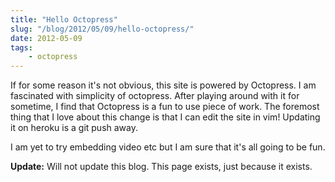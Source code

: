 ```yaml
---
title: "Hello Octopress"
slug: "/blog/2012/05/09/hello-octopress/"
date: 2012-05-09
tags: 
    - octopress
---
```

If for some reason it's not obvious, this site is powered by Octopress. I  am 
fascinated with simplicity of octopress. After playing around with it for sometime,
I find that Octopress is a fun to use piece of work. The foremost thing <!-- more -->
that I love about this change is that I can edit the site in vim! Updating it on
heroku is a git push away.

I am yet to try embedding video etc but I am sure that it's all going to be fun.

__Update:__ Will not update this blog. This page exists, just because it exists.